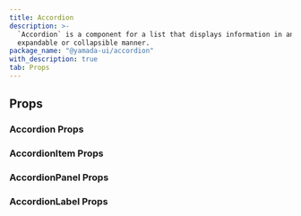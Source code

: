 ```yaml
---
title: Accordion
description: >-
  `Accordion` is a component for a list that displays information in an
  expandable or collapsible manner.
package_name: "@yamada-ui/accordion"
with_description: true
tab: Props
---
```


## Props

### Accordion Props

<PropsCard
  name="colorScheme"
  type='"whiteAlpha" | "blackAlpha" | "gray" | "zinc" | "neutral" | "stone" | "red" | "rose" | "pink" | "orange" | "amber" | "yellow" | "lime" | "green" | "emerald" | "teal" | "cyan" | "sky" | "blue" | "indigo" | "violet" | "purple" | "fuchsia"'
  description="The visual color appearance of the component."
/>
<PropsCard
  name="defaultIndex"
  type="number | number[]"
  description="The initial index(es) of the accordion item to expand."
/>
<PropsCard
  name="icon"
  type="string | number | boolean | ReactElement<any, string | JSXElementConstructor<any>> | Iterable<ReactNode> | ReactPortal | ((props: { ...; }) => ReactNode)"
  description="The accordion icon for all items to use."
/>
<PropsCard
  name="iconHidden"
  type="boolean"
  description="If `true`, hide the accordion icon for all items."
/>
<PropsCard
  name="index"
  type="number | number[]"
  description="The index(es) of the accordion item to expand."
/>
<PropsCard
  name="isMultiple"
  type="boolean"
  description="If `true`, multiple accordion items can be expanded at once."
/>
<PropsCard
  name="isToggle"
  type="boolean"
  description="If `true`, any expanded accordion item can be collapsed again."
/>
<PropsCard
  name="onChange"
  type="(index: number | number[]) => void"
  description="The callback invoked when accordion items are expanded or collapsed."
/>
<PropsCard name="size" type="string" description="The size of the Accordion." />
<PropsCard
  name="variant"
  type='"basic" | "card" | "unstyled"'
  description="The variant of the Accordion."
/>

### AccordionItem Props

<PropsCard
  name="icon"
  type="string | number | boolean | ReactElement<any, string | JSXElementConstructor<any>> | Iterable<ReactNode> | ReactPortal | ((props: { ...; }) => ReactNode)"
  description="The accordion icon to use."
/>
<PropsCard
  name="isDisabled"
  type="boolean"
  description="If `true`, the accordion item will be disabled."
/>
<PropsCard
  name="label"
  type="string | number | boolean | ReactElement<any, string | JSXElementConstructor<any>> | Iterable<ReactNode> | ReactPortal | ((props: { ...; }) => ReactNode)"
  description="The accordion label to use."
/>

### AccordionPanel Props

<PropsCard
  name="animationOpacity"
  type="boolean"
  description="If `true`, the opacity of the content will be animated."
/>
<PropsCard
  name="delay"
  type='number | Partial<Record<"enter" | "exit", number>>'
  description="Custom `delay` definition for `enter` and `exit`."
/>
<PropsCard
  name="duration"
  type='number | Partial<Record<"enter" | "exit", number>>'
  description="Custom `duration` definition for `enter` and `exit`."
/>
<PropsCard
  name="endingHeight"
  type="string | number"
  description="The height you want the content in its expanded state."
/>
<PropsCard name="enter" type="any" description="Custom `enter`." />
<PropsCard name="exit" type="any" description="Custom `exit`." />
<PropsCard name="initial" type="any" description="Custom `initial`." />
<PropsCard
  name="startingHeight"
  type="string | number"
  description="The height you want the content in its collapsed state."
/>
<PropsCard
  name="transition"
  type='Partial<Record<"enter" | "exit", Transition>>'
  description="Custom `transition` definition for `enter` and `exit`."
/>
<PropsCard
  name="transitionEnd"
  type='Partial<Record<"enter" | "exit", MakeCustomValueType<TargetProperties>>>'
  description="Custom `transitionEnd` definition for `enter` and `exit`."
/>
<PropsCard
  name="unmountOnExit"
  type="boolean"
  description="If `true`, the element will unmount when `isOpen={false}` and animation is done."
/>

### AccordionLabel Props

<PropsCard
  name="icon"
  type="string | number | boolean | ReactElement<any, string | JSXElementConstructor<any>> | Iterable<ReactNode> | ReactPortal | ((props: { ...; }) => ReactNode)"
  description="The accordion icon to use."
/>
